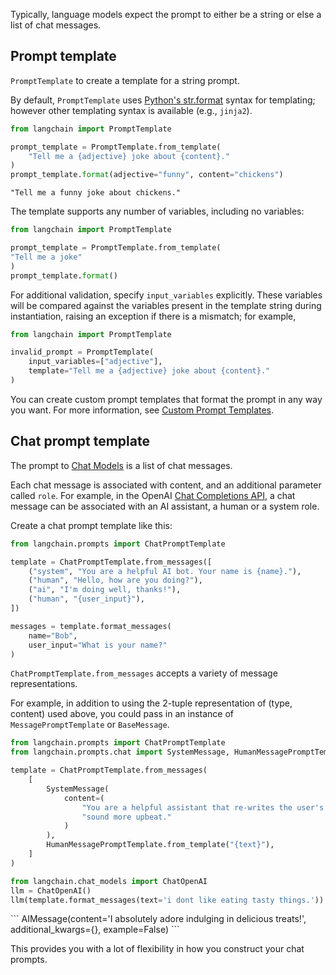 Typically, language models expect the prompt to either be a string or else a list of chat messages.

## Prompt template

`PromptTemplate` to create a template for a string prompt.

By default, `PromptTemplate` uses [Python's str.format](https://docs.python.org/3/library/stdtypes.html#str.format)
syntax for templating; however other templating syntax is available (e.g., `jinja2`).

```python
from langchain import PromptTemplate

prompt_template = PromptTemplate.from_template(
    "Tell me a {adjective} joke about {content}."
)
prompt_template.format(adjective="funny", content="chickens")
```

<CodeOutputBlock lang="python">

```
"Tell me a funny joke about chickens."
```

</CodeOutputBlock>

The template supports any number of variables, including no variables:

```python
from langchain import PromptTemplate

prompt_template = PromptTemplate.from_template(
"Tell me a joke"
)
prompt_template.format()
```

For additional validation, specify `input_variables` explicitly. These variables
will be compared against the variables present in the template string during instantiation, raising an exception if
there is a mismatch; for example,

```python
from langchain import PromptTemplate

invalid_prompt = PromptTemplate(
    input_variables=["adjective"],
    template="Tell me a {adjective} joke about {content}."
)
```

You can create custom prompt templates that format the prompt in any way you want.
For more information, see [Custom Prompt Templates](./custom_prompt_template.html).

<!-- TODO(shreya): Add link to Jinja -->

## Chat prompt template

The prompt to [Chat Models](../models/chat) is a list of chat messages.

Each chat message is associated with content, and an additional parameter called `role`.
For example, in the OpenAI [Chat Completions API](https://platform.openai.com/docs/guides/chat/introduction), a chat message can be associated with an AI assistant, a human or a system role.

Create a chat prompt template like this:

```python
from langchain.prompts import ChatPromptTemplate

template = ChatPromptTemplate.from_messages([
    ("system", "You are a helpful AI bot. Your name is {name}."),
    ("human", "Hello, how are you doing?"),
    ("ai", "I'm doing well, thanks!"),
    ("human", "{user_input}"),
])

messages = template.format_messages(
    name="Bob",
    user_input="What is your name?"
)
```

`ChatPromptTemplate.from_messages` accepts a variety of message representations.

For example, in addition to using the 2-tuple representation of (type, content) used
above, you could pass in an instance of `MessagePromptTemplate` or `BaseMessage`.

```python
from langchain.prompts import ChatPromptTemplate
from langchain.prompts.chat import SystemMessage, HumanMessagePromptTemplate

template = ChatPromptTemplate.from_messages(
    [
        SystemMessage(
            content=(
                "You are a helpful assistant that re-writes the user's text to "
                "sound more upbeat."
            )
        ),
        HumanMessagePromptTemplate.from_template("{text}"),
    ]
)

from langchain.chat_models import ChatOpenAI
llm = ChatOpenAI()
llm(template.format_messages(text='i dont like eating tasty things.'))
```

<CodeOutputBlock lang="python">
```
AIMessage(content='I absolutely adore indulging in delicious treats!', additional_kwargs={}, example=False)
```
</CodeOutputBlock>

This provides you with a lot of flexibility in how you construct your chat prompts.

